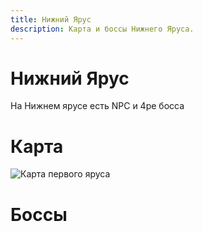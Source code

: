 ```yaml
---
title: Нижний Ярус
description: Карта и боссы Нижнего Яруса.
---
```


# Нижний Ярус
На Нижнем ярусе есть NPC и 4ре босса

# Карта
![Карта первого яруса](/img/icc/map/Lower_Spire.png)

# Боссы

<DocCardList />
